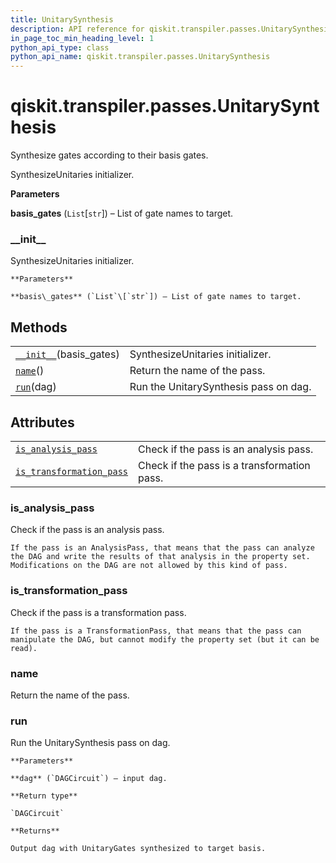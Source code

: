 ```yaml
---
title: UnitarySynthesis
description: API reference for qiskit.transpiler.passes.UnitarySynthesis
in_page_toc_min_heading_level: 1
python_api_type: class
python_api_name: qiskit.transpiler.passes.UnitarySynthesis
---
```


<span id="qiskit-transpiler-passes-unitarysynthesis" />

# qiskit.transpiler.passes.UnitarySynthesis

<Class id="qiskit.transpiler.passes.UnitarySynthesis" isDedicatedPage={true} github="https://github.com/qiskit/qiskit/tree/stable/0.16/qiskit/transpiler/passes/synthesis/unitary_synthesis.py" signature="UnitarySynthesis(basis_gates)">
  Synthesize gates according to their basis gates.

  SynthesizeUnitaries initializer.

  **Parameters**

  **basis\_gates** (`List`\[`str`]) – List of gate names to target.

  ### \_\_init\_\_

  <Function id="qiskit.transpiler.passes.UnitarySynthesis.__init__" signature="__init__(basis_gates)">
    SynthesizeUnitaries initializer.

    **Parameters**

    **basis\_gates** (`List`\[`str`]) – List of gate names to target.
  </Function>

  ## Methods

  |                                                                                                                                      |                                       |
  | ------------------------------------------------------------------------------------------------------------------------------------ | ------------------------------------- |
  | [`__init__`](#qiskit.transpiler.passes.UnitarySynthesis.__init__ "qiskit.transpiler.passes.UnitarySynthesis.__init__")(basis\_gates) | SynthesizeUnitaries initializer.      |
  | [`name`](#qiskit.transpiler.passes.UnitarySynthesis.name "qiskit.transpiler.passes.UnitarySynthesis.name")()                         | Return the name of the pass.          |
  | [`run`](#qiskit.transpiler.passes.UnitarySynthesis.run "qiskit.transpiler.passes.UnitarySynthesis.run")(dag)                         | Run the UnitarySynthesis pass on dag. |

  ## Attributes

  |                                                                                                                                                                  |                                             |
  | ---------------------------------------------------------------------------------------------------------------------------------------------------------------- | ------------------------------------------- |
  | [`is_analysis_pass`](#qiskit.transpiler.passes.UnitarySynthesis.is_analysis_pass "qiskit.transpiler.passes.UnitarySynthesis.is_analysis_pass")                   | Check if the pass is an analysis pass.      |
  | [`is_transformation_pass`](#qiskit.transpiler.passes.UnitarySynthesis.is_transformation_pass "qiskit.transpiler.passes.UnitarySynthesis.is_transformation_pass") | Check if the pass is a transformation pass. |

  ### is\_analysis\_pass

  <Function id="qiskit.transpiler.passes.UnitarySynthesis.is_analysis_pass" signature="property is_analysis_pass">
    Check if the pass is an analysis pass.

    If the pass is an AnalysisPass, that means that the pass can analyze the DAG and write the results of that analysis in the property set. Modifications on the DAG are not allowed by this kind of pass.
  </Function>

  ### is\_transformation\_pass

  <Function id="qiskit.transpiler.passes.UnitarySynthesis.is_transformation_pass" signature="property is_transformation_pass">
    Check if the pass is a transformation pass.

    If the pass is a TransformationPass, that means that the pass can manipulate the DAG, but cannot modify the property set (but it can be read).
  </Function>

  ### name

  <Function id="qiskit.transpiler.passes.UnitarySynthesis.name" signature="name()">
    Return the name of the pass.
  </Function>

  ### run

  <Function id="qiskit.transpiler.passes.UnitarySynthesis.run" signature="run(dag)">
    Run the UnitarySynthesis pass on dag.

    **Parameters**

    **dag** (`DAGCircuit`) – input dag.

    **Return type**

    `DAGCircuit`

    **Returns**

    Output dag with UnitaryGates synthesized to target basis.
  </Function>
</Class>

